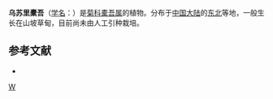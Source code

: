 {{Speciesbox 
| taxon = Ligularia calthifolia
| authority = Maxim.
}}

'''乌苏里橐吾'''（[[学名|学名]]：{{lang|la|''Ligularia calthifolia''}}）是[[菊科|菊科]][[橐吾属|橐吾属]]的植物。分布于[[中国大陆|中国大陆]]的[[中国东北地区|东北]]等地，一般生长在山坡草甸，目前尚未由人工引种栽培。

== 参考文献 ==
<div class="references-small">
* {{cite web| url =http://www.bioinfo.cn/db05/KmzwSpecies.php?action=view&id=4426| title =乌苏里橐吾| work =《中国高等植物数据库全库》| publisher =中国科学院微生物研究所| author =昆明植物研究所| accessdate =2009-02-25| deadurl =yes| archiveurl =https://web.archive.org/web/20160304235525/http://www.bioinfo.cn/db05/KmzwSpecies.php?action=view&id=4426| archivedate =2016-03-04}}
</div>
{{Taxonbar|from=Q10878180}}

[[Category:橐吾属|W]]